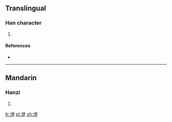 ==Translingual==

===Han character===
{{Han char|rn=85|rad=水|as=06|sn=9|four=3715<sub>7</sub>|canj=水人尸大 (EOSK)}}

# {{defn|Han|sort=水06}}

====References====
* {{Han ref|kx=0621.050|dkj=17392|dj=1017.040|hdz=31610.060|uh=6D22|ud=27938|bh=CFAB|bd=53163}}

----

==Mandarin==

===Hanzi===
{{cmn-hanzi|pin=[[yī]] ([[yi1]])|wg=i<sup>1</sup>}}

# {{defn|Mandarin|sort=水06}}

[[fr:洢]]
[[pl:洢]]
[[zh:洢]]